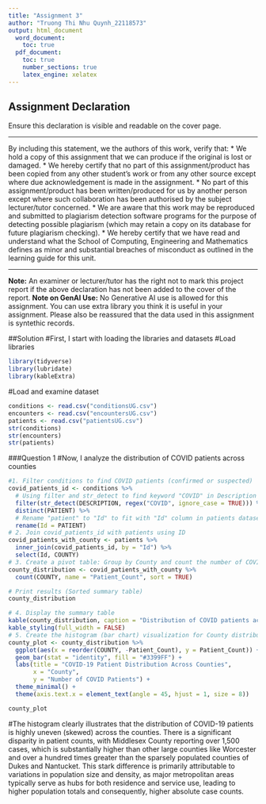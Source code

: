 ```yaml
---
title: "Assignment 3"
author: "Truong Thi Nhu Quynh_22118573"
output: html_document
  word_document:
    toc: true
  pdf_document:
    toc: true
    number_sections: true
    latex_engine: xelatex
---
```

## Assignment Declaration

Ensure this declaration is visible and readable on the cover page.

***

By including this statement, we the authors of this work, verify that:
* We hold a copy of this assignment that we can produce if the original is lost or damaged. 
* We hereby certify that no part of this assignment/product has been copied from any other student's work or from any other source except where due acknowledgement is made in the assignment. 
* No part of this assignment/product has been written/produced for us by another person except where such collaboration has been authorised by the subject lecturer/tutor concerned. 
* We are aware that this work may be reproduced and submitted to plagiarism detection software programs for the purpose of detecting possible plagiarism (which may retain a copy on its database for future plagiarism checking). 
* We hereby certify that we have read and understand what the School of Computing, Engineering and Mathematics defines as minor and substantial breaches of misconduct as outlined in the learning guide for this unit. 

***
**Note:** An examiner or lecturer/tutor has the right not to mark this project report if the above declaration has not been added to the cover of the report.
**Note on GenAI Use:** No Generative AI use is allowed for this assignment. You can use extra library you think it is useful in your assignment. Please also be reassured that the data used in this assignment is syntethic records.

##Solution 
#First, I start with loading the libraries and datasets
#Load libraries
```r
library(tidyverse)
library(lubridate)
library(kableExtra)
```
#Load and examine dataset
```r
conditions <- read.csv("conditionsUG.csv")
encounters <- read.csv("encountersUG.csv")
patients <- read.csv("patientsUG.csv")
str(conditions)
str(encounters)
str(patients)
```
###Question 1 
#Now, I analyze the distribution of COVID patients across counties
```r
#1. Filter conditions to find COVID patients (confirmed or suspected)
covid_patients_id <- conditions %>%
  # Using filter and str_detect to find keyword "COVID" in Description
  filter(str_detect(DESCRIPTION, regex("COVID", ignore_case = TRUE))) %>%
  distinct(PATIENT) %>%
  # Rename "patient" to "Id" to fit with "Id" column in patients dataset
  rename(Id = PATIENT)
# 2. Join covid_patients_id with patients using ID
covid_patients_with_county <- patients %>%
  inner_join(covid_patients_id, by = "Id") %>%
  select(Id, COUNTY)
# 3. Create a pivot table: Group by County and count the number of COVID patients
county_distribution <- covid_patients_with_county %>%
  count(COUNTY, name = "Patient_Count", sort = TRUE)

# Print results (Sorted summary table)
county_distribution

# 4. Display the summary table
kable(county_distribution, caption = "Distribution of COVID patients across counties") %>%
kable_styling(full_width = FALSE)
# 5. Create the histogram (bar chart) visualization for County distribution
county_plot <- county_distribution %>%
  ggplot(aes(x = reorder(COUNTY, -Patient_Count), y = Patient_Count)) +
  geom_bar(stat = "identity", fill = "#3399FF") + 
  labs(title = "COVID-19 Patient Distribution Across Counties",
       x = "County",
       y = "Number of COVID Patients") +
  theme_minimal() +
  theme(axis.text.x = element_text(angle = 45, hjust = 1, size = 8)) 

county_plot
```
#The histogram clearly illustrates that the distribution of COVID-19 patients is highly uneven (skewed) across the counties. There is a significant disparity in patient counts, with Middlesex County reporting over 1,500 cases, which is substantially higher than other large counties like Worcester and over a hundred times greater than the sparsely populated counties of Dukes and Nantucket. This stark difference is primarily attributable to variations in population size and density, as major metropolitan areas typically serve as hubs for both residence and service use, leading to higher population totals and consequently, higher absolute case counts.

